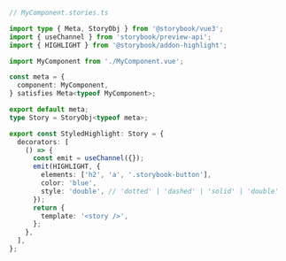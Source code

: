 ```ts
// MyComponent.stories.ts

import type { Meta, StoryObj } from '@storybook/vue3';
import { useChannel } from 'storybook/preview-api';
import { HIGHLIGHT } from '@storybook/addon-highlight';

import MyComponent from './MyComponent.vue';

const meta = {
  component: MyComponent,
} satisfies Meta<typeof MyComponent>;

export default meta;
type Story = StoryObj<typeof meta>;

export const StyledHighlight: Story = {
  decorators: [
    () => {
      const emit = useChannel({});
      emit(HIGHLIGHT, {
        elements: ['h2', 'a', '.storybook-button'],
        color: 'blue',
        style: 'double', // 'dotted' | 'dashed' | 'solid' | 'double'
      });
      return {
        template: '<story />',
      };
    },
  ],
};
```
